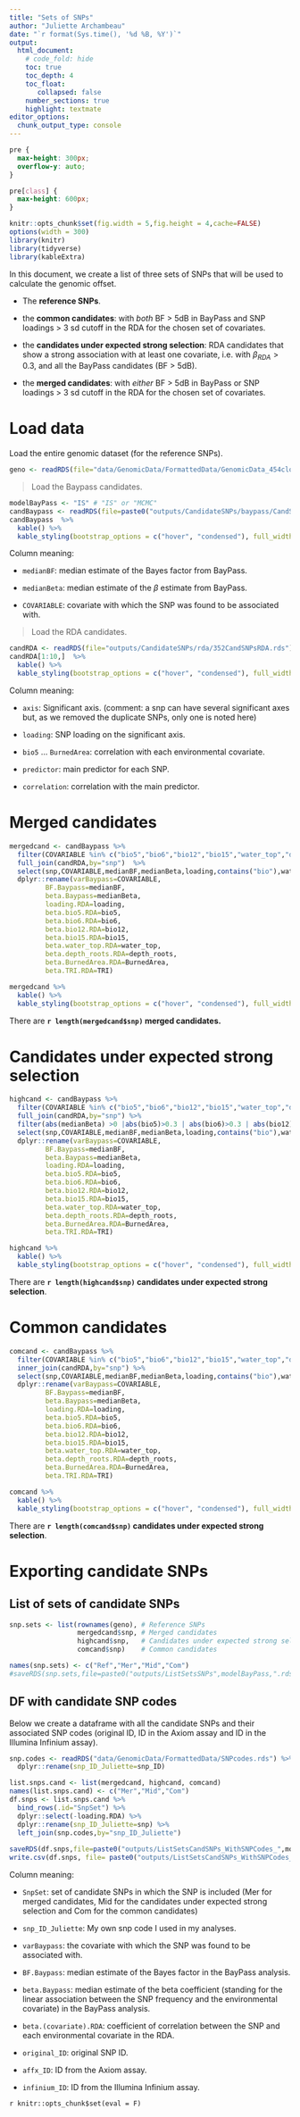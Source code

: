 ```yaml
---
title: "Sets of SNPs"
author: "Juliette Archambeau"
date: "`r format(Sys.time(), '%d %B, %Y')`"
output: 
  html_document:
    # code_fold: hide
    toc: true
    toc_depth: 4
    toc_float:
       collapsed: false
    number_sections: true
    highlight: textmate
editor_options: 
  chunk_output_type: console
---
```


<style>
pre {
  overflow-x: auto;
}
pre code {
  word-wrap: normal;
  white-space: pre;
}
</style>

<style type="text/css">
div.main-container {
  max-width: 2000px;
  margin-left: auto;
  margin-right: auto;
}
</style>


```css
pre {
  max-height: 300px;
  overflow-y: auto;
}

pre[class] {
  max-height: 600px;
}
```

```r
knitr::opts_chunk$set(fig.width = 5,fig.height = 4,cache=FALSE)
options(width = 300)
library(knitr)
library(tidyverse)
library(kableExtra)
```

In this document, we create a list of three sets of SNPs that will be used to calculate the genomic offset.

  - The **reference SNPs**.

  - the **common candidates**: with *both* BF > 5dB in BayPass and SNP loadings > 3 sd cutoff in the RDA for the chosen set of covariates.
  
  - the **candidates under expected strong selection**: RDA candidates that show a strong association with at least one covariate, i.e. with $\beta_{RDA} > 0.3$, and all the BayPass candidates (BF > 5dB).

  - the **merged candidates**: with *either* BF > 5dB in BayPass or SNP loadings > 3 sd cutoff in the RDA for the chosen set of covariates.
                

# Load data

Load the entire genomic dataset (for the reference SNPs).

```r
geno <- readRDS(file="data/GenomicData/FormattedData/GenomicData_454clones_9817snps.rds")
```


> Load the Baypass candidates.

```r
modelBayPass <- "IS" # "IS" or "MCMC"
candBaypass <- readRDS(file=paste0("outputs/CandidateSNPs/baypass/CandSNPsBayPass",modelBayPass,".rds"))
candBaypass  %>% 
  kable() %>% 
  kable_styling(bootstrap_options = c("hover", "condensed"), full_width = F)
```

Column meaning:

  - `medianBF`: median estimate of the Bayes factor from BayPass.
  
  - `medianBeta`: median estimate of the $\beta$ estimate from BayPass.
  
  - `COVARIABLE`: covariate with which the SNP was found to be associated with.

> Load the RDA candidates.

```r
candRDA <- readRDS(file="outputs/CandidateSNPs/rda/352CandSNPsRDA.rds")
candRDA[1:10,]  %>% 
  kable() %>% 
  kable_styling(bootstrap_options = c("hover", "condensed"), full_width = F)
```

Column meaning:

  - `axis`: Significant axis. (comment: a snp can have several significant axes but, as we removed the duplicate SNPs, only one is noted here)
  
  - `loading`: SNP loading on the significant axis.
  
  - `bio5` ...  `BurnedArea`: correlation with each environmental covariate.
  
  - `predictor`: main predictor for each SNP.
  
  -  `correlation`: correlation with the main predictor.

# Merged candidates



```r
mergedcand <- candBaypass %>% 
  filter(COVARIABLE %in% c("bio5","bio6","bio12","bio15","water_top","depth_roots","TRI","BurnedArea")) %>% 
  full_join(candRDA,by="snp")  %>% 
  select(snp,COVARIABLE,medianBF,medianBeta,loading,contains("bio"),water_top,depth_roots,BurnedArea,TRI) %>% 
  dplyr::rename(varBaypass=COVARIABLE,
         BF.Baypass=medianBF,
         beta.Baypass=medianBeta,
         loading.RDA=loading,
         beta.bio5.RDA=bio5,
         beta.bio6.RDA=bio6,
         beta.bio12.RDA=bio12,
         beta.bio15.RDA=bio15,
         beta.water_top.RDA=water_top,
         beta.depth_roots.RDA=depth_roots,
         beta.BurnedArea.RDA=BurnedArea,
         beta.TRI.RDA=TRI) 

mergedcand %>% 
  kable() %>% 
  kable_styling(bootstrap_options = c("hover", "condensed"), full_width = F)
```

There are **`r length(mergedcand$snp)` merged candidates.**

# Candidates under expected strong selection

```r
highcand <- candBaypass %>% 
  filter(COVARIABLE %in% c("bio5","bio6","bio12","bio15","water_top","depth_roots","TRI","BurnedArea")) %>% 
  full_join(candRDA,by="snp") %>% 
  filter(abs(medianBeta) >0 |abs(bio5)>0.3 | abs(bio6)>0.3 | abs(bio12)>0.3 | abs(bio15)>0.3 | abs(water_top)>0.3 | abs(depth_roots)>0.3 | abs(BurnedArea)>0.3 | abs(TRI)>0.3) %>% 
  select(snp,COVARIABLE,medianBF,medianBeta,loading,contains("bio"),water_top,depth_roots,BurnedArea,TRI) %>% 
  dplyr::rename(varBaypass=COVARIABLE,
         BF.Baypass=medianBF,
         beta.Baypass=medianBeta,
         loading.RDA=loading,
         beta.bio5.RDA=bio5,
         beta.bio6.RDA=bio6,
         beta.bio12.RDA=bio12,
         beta.bio15.RDA=bio15,
         beta.water_top.RDA=water_top,
         beta.depth_roots.RDA=depth_roots,
         beta.BurnedArea.RDA=BurnedArea,
         beta.TRI.RDA=TRI) 

highcand %>% 
  kable() %>% 
  kable_styling(bootstrap_options = c("hover", "condensed"), full_width = F)
```


There are **`r length(highcand$snp)` candidates under expected strong selection**.

# Common candidates


```r
comcand <- candBaypass %>% 
  filter(COVARIABLE %in% c("bio5","bio6","bio12","bio15","water_top","depth_roots","TRI","BurnedArea")) %>% 
  inner_join(candRDA,by="snp") %>% 
  select(snp,COVARIABLE,medianBF,medianBeta,loading,contains("bio"),water_top,depth_roots,BurnedArea,TRI) %>% 
  dplyr::rename(varBaypass=COVARIABLE,
         BF.Baypass=medianBF,
         beta.Baypass=medianBeta,
         loading.RDA=loading,
         beta.bio5.RDA=bio5,
         beta.bio6.RDA=bio6,
         beta.bio12.RDA=bio12,
         beta.bio15.RDA=bio15,
         beta.water_top.RDA=water_top,
         beta.depth_roots.RDA=depth_roots,
         beta.BurnedArea.RDA=BurnedArea,
         beta.TRI.RDA=TRI) 

comcand %>% 
  kable() %>% 
  kable_styling(bootstrap_options = c("hover", "condensed"), full_width = F)

```

There are **`r length(comcand$snp)` candidates under expected strong selection**.

# Exporting candidate SNPs

## List of sets of candidate SNPs

```r
snp.sets <- list(rownames(geno), # Reference SNPs
                 mergedcand$snp, # Merged candidates
                 highcand$snp,   # Candidates under expected strong selection
                 comcand$snp)    # Common candidates

names(snp.sets) <- c("Ref","Mer","Mid","Com")
#saveRDS(snp.sets,file=paste0("outputs/ListSetsSNPs",modelBayPass,".rds"))
```

## DF with candidate SNP codes

Below we create a dataframe with all the candidate SNPs and their associated SNP codes (original ID, ID in the  Axiom assay and ID in the Illumina Infinium assay).

<!-- DF sent to Katha the 2sn of June 2022. -->

```r
snp.codes <- readRDS("data/GenomicData/FormattedData/SNPcodes.rds") %>% 
  dplyr::rename(snp_ID_Juliette=snp_ID)

list.snps.cand <- list(mergedcand, highcand, comcand)
names(list.snps.cand) <- c("Mer","Mid","Com")
df.snps <- list.snps.cand %>% 
  bind_rows(.id="SnpSet") %>% 
  dplyr::select(-loading.RDA) %>% 
  dplyr::rename(snp_ID_Juliette=snp) %>% 
  left_join(snp.codes,by="snp_ID_Juliette")
  
saveRDS(df.snps,file=paste0("outputs/ListSetsCandSNPs_WithSNPCodes_",modelBayPass,".rds"))
write.csv(df.snps, file= paste0("outputs/ListSetsCandSNPs_WithSNPCodes_",modelBayPass,".csv"), row.names = F)
```

Column meaning:

  - `SnpSet`: set of candidate SNPs in which the SNP is included (Mer for merged candidates, Mid for the candidates under expected strong selection and Com for the common candidates)
  
  - `snp_ID_Juliette`: My own snp code I used in my analyses.

  - `varBaypass`: the covariate with which the SNP was found to be associated with.

  - `BF.Baypass`: median estimate of the Bayes factor in the BayPass analysis.
  
  - `beta.Baypass`: median estimate of the beta coefficient (standing for the linear association between the SNP frequency and the environmental covariate) in the BayPass analysis.

  - `beta.(covariate).RDA`: coefficient of correlation between the SNP and each environmental covariate in the RDA.
  
  - `original_ID`: original SNP ID.

  - `affx_ID`:  ID from the Axiom assay.

  - `infinium_ID`: ID from the Illumina Infinium assay.

`r knitr::opts_chunk$set(eval = F)`
